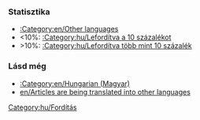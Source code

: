{{en/Bilingual box| Hu
| Ez az oldal egy listát ad a '''fordításban lévő cikkekről'''.
| ''This page provides an index for a wide range of '''articles are being translated into Hungarian''' in OpenTTD Wiki.<br/>Articles with {{en/S|Fordítás/Hu}} template automatically go here.''}}

===Statisztika===
*[[:Category:en/Other languages]]
*<10%: [[:Category:hu/Lefordítva a 10 százalékot]]
*>10%: [[:Category:hu/Lefordítva több mint 10 százalék]]

===Lásd még===
*[[:Category:en/Hungarian (Magyar)]]
*[[en/Articles are being translated into other languages]]
[[Category:hu/Fordítás]]
